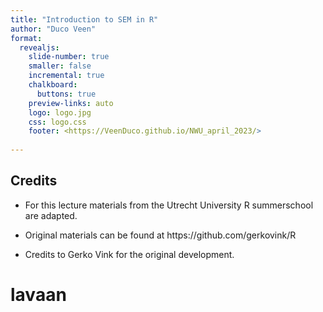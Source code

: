 ```yaml
---
title: "Introduction to SEM in R"
author: "Duco Veen"
format: 
  revealjs:
    slide-number: true
    smaller: false
    incremental: true
    chalkboard: 
      buttons: true
    preview-links: auto
    logo: logo.jpg
    css: logo.css
    footer: <https://VeenDuco.github.io/NWU_april_2023/>
    
---
```


## Credits {.smaller}
::: {.nonincremental}
- For this lecture materials from the Utrecht University R summerschool are adapted. 

- Original materials can be found at https://github.com/gerkovink/R

- Credits to Gerko Vink for the original development. 
:::
# lavaan